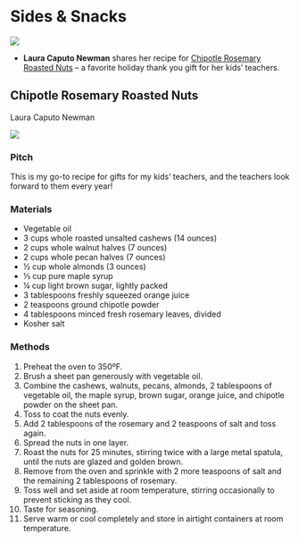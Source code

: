 # Sides & Snacks

![](_bookdown_files/nuts.png)

- **Laura Caputo Newman** shares her recipe for [Chipotle Rosemary Roasted Nuts] -- a favorite holiday thank you gift for her kids' teachers.

## Chipotle Rosemary Roasted Nuts

Laura Caputo Newman

![](_bookdown_files/nuts.png)

### Pitch

This is my go-to recipe for gifts for my kids' teachers, and the teachers look forward to them every year!

### Materials

- Vegetable oil 
- 3 cups whole roasted unsalted cashews (14 ounces) 
- 2 cups whole walnut halves (7 ounces) 
- 2 cups whole pecan halves (7 ounces) 
- ½ cup whole almonds (3 ounces) 
- ⅓ cup pure maple syrup 
- ¼ cup light brown sugar, lightly packed 
- 3 tablespoons freshly squeezed orange juice 
- 2 teaspoons ground chipotle powder 
- 4 tablespoons minced fresh rosemary leaves, divided 
- Kosher salt 

### Methods

1. Preheat the oven to 350ºF. 
2. Brush a sheet pan generously with vegetable oil. 
3. Combine  the cashews, walnuts, pecans, almonds, 2 tablespoons of vegetable oil, the maple syrup, brown sugar, orange juice, and chipotle powder on the sheet pan. 
4. Toss to coat the nuts evenly. 
5. Add 2 tablespoons of the rosemary and 2 teaspoons  of salt and toss again. 
6. Spread the nuts in one layer. 
7. Roast the nuts for 25 minutes, stirring twice with a large metal spatula, until the nuts are glazed and golden brown. 
8. Remove from the oven and  sprinkle with 2 more teaspoons of salt and the remaining 2  tablespoons of rosemary. 
9. Toss well and set aside at room temperature, stirring  occasionally to prevent sticking as they cool. 
10. Taste for  seasoning. 
11. Serve warm or cool completely and store in airtight containers at room temperature.